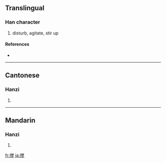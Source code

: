 {{also|攪}}
==Translingual==

===Han character===
{{Han char|rn=64|rad=手|as=09|sn=12|four=|canj=手火月山 (QFBU)}}

# disturb, agitate, stir up

====References====
* {{Han ref|kx=0445.341|hdz=31924.030|uh=6405|ud=25605}}

----

==Cantonese==

===Hanzi===
{{yue-hanzi|jyut=|y=gaau2}}

# {{defn|Cantonese}}

----

==Mandarin==

===Hanzi===
{{cmn-hanzi|tra=攪|pin=[[jiǎo]] ([[jiao3]])|wg=chiao<sup>3</sup>}}

# {{defn|Mandarin}}

[[fr:搅]]
[[ja:搅]]